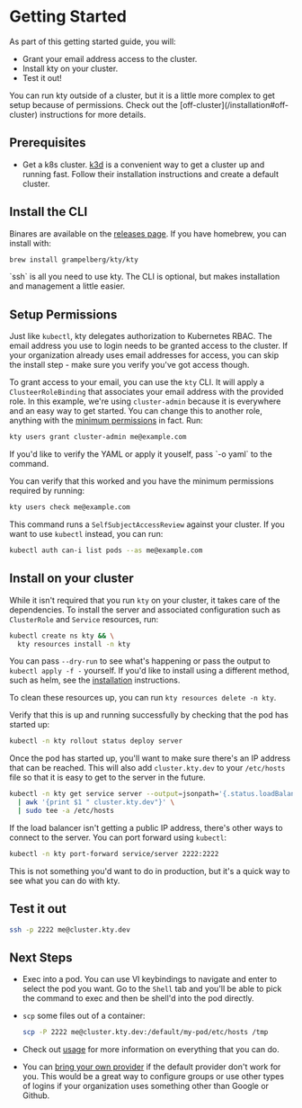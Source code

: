 
# Getting Started

As part of this getting started guide, you will:

- Grant your email address access to the cluster.
- Install kty on your cluster.
- Test it out!

<Callout type="info">
  You can run kty outside of a cluster, but it is a little more complex to get
  setup because of permissions. Check out the
  [off-cluster](/installation#off-cluster) instructions for more details.
</Callout>

## Prerequisites

- Get a k8s cluster. [k3d][k3d] is a convenient way to get a cluster up and
  running fast. Follow their installation instructions and create a default
  cluster.

## Install the CLI

Binares are available on the [releases page][cli-download]. If you have
homebrew, you can install with:

```bash copy
brew install grampelberg/kty/kty
```

<Callout type="info">
  `ssh` is all you need to use kty. The CLI is optional, but makes installation
  and management a little easier.
</Callout>

## Setup Permissions

Just like `kubectl`, kty delegates authorization to Kubernetes RBAC. The email
address you use to login needs to be granted access to the cluster. If your
organization already uses email addresses for access, you can skip the install
step - make sure you verify you've got access though.

To grant access to your email, you can use the `kty` CLI. It will apply a
`ClusteerRoleBinding` that associates your email address with the provided role.
In this example, we're using `cluster-admin` because it is everywhere and an
easy way to get started. You can change this to another role, anything with the
[minimum permissions](/architecture/access-control#authorization) in fact. Run:

```bash copy
kty users grant cluster-admin me@example.com
```

<Callout type="info">
  If you'd like to verify the YAML or apply it youself, pass `-o yaml` to the
  command.
</Callout>

You can verify that this worked and you have the minimum permissions required by
running:

```bash copy
kty users check me@example.com
```

This command runs a `SelfSubjectAccessReview` against your cluster. If you want
to use `kubectl` instead, you can run:

```bash copy
kubectl auth can-i list pods --as me@example.com
```

## Install on your cluster

While it isn't required that you run `kty` on your cluster, it takes care of the
dependencies. To install the server and associated configuration such as
`ClusterRole` and `Service` resources, run:

```bash copy
kubectl create ns kty && \
  kty resources install -n kty
```

<Callout type="info">

You can pass `--dry-run` to see what's happening or pass the output to
`kubectl apply -f -` yourself. If you'd like to install using a different
method, such as helm, see the [installation](/installation) instructions.

To clean these resources up, you can run `kty resources delete -n kty`.

</Callout>

Verify that this is up and running successfully by checking that the pod has
started up:

```bash copy
kubectl -n kty rollout status deploy server
```

Once the pod has started up, you'll want to make sure there's an IP address that
can be reached. This will also add `cluster.kty.dev` to your `/etc/hosts` file
so that it is easy to get to the server in the future.

```bash copy
kubectl -n kty get service server --output=jsonpath='{.status.loadBalancer.ingress[0].ip}' \
  | awk '{print $1 " cluster.kty.dev"}' \
  | sudo tee -a /etc/hosts
```

<Callout type="warning">

If the load balancer isn't getting a public IP address, there's other ways to
connect to the server. You can port forward using `kubectl`:

```bash copy
kubectl -n kty port-forward service/server 2222:2222
```

This is not something you'd want to do in production, but it's a quick way to
see what you can do with kty.

</Callout>

## Test it out

```bash copy
ssh -p 2222 me@cluster.kty.dev
```

## Next Steps

- Exec into a pod. You can use VI keybindings to navigate and enter to select
  the pod you want. Go to the `Shell` tab and you'll be able to pick the command
  to exec and then be shell'd into the pod directly.

- `scp` some files out of a container:

  ```bash copy
  scp -P 2222 me@cluster.kty.dev:/default/my-pod/etc/hosts /tmp
  ```

- Check out [usage](/usage) for more information on everything that you can do.

- You can [bring your own provider](/installation#bring-your-own-provider) if
  the default provider don't work for you. This would be a great way to
  configure groups or use other types of logins if your organization uses
  something other than Google or Github.

[cli-download]: https://github.com/grampelberg/kty/releases
[k3d]: https://k3d.io
